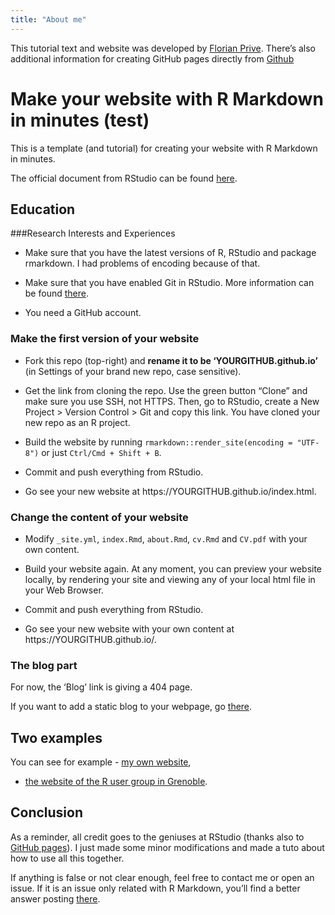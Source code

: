 ```yaml
---
title: "About me"
---
```


This tutorial text and website was developed by [Florian Prive](https://privefl.github.io/). There's also additional information for creating GitHub pages directly from [Github](https://pages.github.com/)

# Make your website with R Markdown in minutes (test)

This is a template (and tutorial) for creating your website with R Markdown in minutes.

The official document from RStudio can be found [here](http://rmarkdown.rstudio.com/rmarkdown_websites.html).

## Education

###Research Interests and Experiences

- Make sure that you have the latest versions of R, RStudio and package rmarkdown. I had problems of encoding because of that. 

- Make sure that you have enabled Git in RStudio. More information can be found [there](https://privefl.github.io/advr38book/good-practices.html#git).

- You need a GitHub account.

### Make the first version of your website

- Fork this repo (top-right) and **rename it to be 'YOURGITHUB.github.io'** (in Settings of your brand new repo, case sensitive).

- Get the link from cloning the repo. Use the green button "Clone" and make sure you use SSH, not HTTPS. Then, go to RStudio, create a New Project > Version Control > Git and copy this link. You have cloned your new repo as an R project.

- Build the website by running `rmarkdown::render_site(encoding = "UTF-8")` or just `Ctrl/Cmd + Shift + B`.

- Commit and push everything from RStudio.

- Go see your new website at https://YOURGITHUB.github.io/index.html.

### Change the content of your website

- Modify `_site.yml`, `index.Rmd`, `about.Rmd`, `cv.Rmd` and `CV.pdf` with your own content. 
- Build your website again. At any moment, you can preview your website locally, by rendering your site and viewing any of your local html file in your Web Browser. 

- Commit and push everything from RStudio.

- Go see your new website with your own content at https://YOURGITHUB.github.io/.

### The blog part

For now, the 'Blog' link is giving a 404 page. 

If you want to add a static blog to your webpage, go [there](https://github.com/privefl/jekyll-now-r-template).

## Two examples

You can see for example 
- [my own website](https://privefl.github.io/),

- [the website of the R user group in Grenoble](https://r-in-grenoble.github.io/).

## Conclusion

As a reminder, all credit goes to the geniuses at RStudio (thanks also to [GitHub pages](https://pages.github.com/)). I just made some minor modifications and made a tuto about how to use all this together.

If anything is false or not clear enough, feel free to contact me or open an issue.
If it is an issue only related with R Markdown, you'll find a better answer posting [there](https://github.com/rstudio/rmarkdown).
